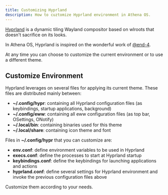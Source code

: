```yaml
---
title: Customizing Hyprland
description: How to cuztomize Hyprland environment in Athena OS.
---
```


[Hyprland](https://wiki.archlinux.org/title/Hyprland) is a dynamic tiling Wayland compositor based on wlroots that doesn't sacrifice on its looks.

In Athena OS, Hyprland is inspired on the wonderful work of [@end-4](https://github.com/end-4/dots-hyprland).

At any time you can choose to customize the current environment or to use a different theme.

## Customize Environment

Hyprland leverages on several files for applying its current theme. These files are distributed mainly between:
* **~/.config/hypr**: containing all Hyprland configuration files (as keybindings, startup applications, background)
* **~/.config/eww**: containing all eww configuration files (as top bar, OSettings, ONotify)
* **~/.local/bin**: containing binaries used for this theme
* **~/.local/share**: containing icon theme and font

Files in **~/.config/hypr** that you can customize are:
* **env.conf**: define environment variables to be used in Hyprland
* **execs.conf**: define the processes to start at Hyprland startup
* **keybindings.conf**: define the keybindings for launching applications and actions
* **hyprland.conf**: define several settings for Hyprland environment and invoke the previous configuration files above

Customize them according to your needs.

